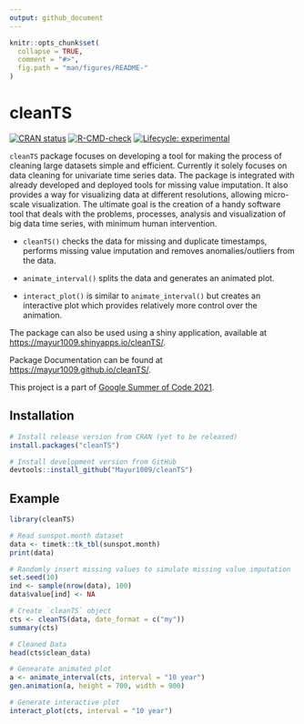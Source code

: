 ```yaml
---
output: github_document
---
```


```r
knitr::opts_chunk$set(
  collapse = TRUE,
  comment = "#>",
  fig.path = "man/figures/README-"
)
```


# cleanTS

<!-- badges: start -->

[![CRAN status](https://www.r-pkg.org/badges/version/cleanTS)](https://CRAN.R-project.org/package=cleanTS)
[![R-CMD-check](https://github.com/Mayur1009/cleanTS/workflows/R-CMD-check/badge.svg)](https://github.com/Mayur1009/cleanTS/actions)
[![Lifecycle: experimental](https://img.shields.io/badge/lifecycle-experimental-orange.svg)](https://lifecycle.r-lib.org/articles/stages.html#experimental)

<!-- badges: end -->


`cleanTS` package focuses on developing a tool for making the process of cleaning large datasets simple and efficient. Currently it solely focuses on data cleaning for univariate time series data. The package is integrated with already developed and deployed tools for missing value imputation. It also provides a way for visualizing data at different resolutions, allowing micro-scale visualization. The ultimate goal is the creation of a handy software tool that deals with the problems, processes, analysis and visualization of big data time series, with minimum human intervention.

* `cleanTS()` checks the data for missing and duplicate timestamps, performs missing value imputation and removes anomalies/outliers from the data.

* `animate_interval()` splits the data and generates an animated plot.

* `interact_plot()` is similar to `animate_interval()` but creates an interactive plot which provides relatively more control over the animation.

The package can also be used using a shiny application, available at [https://mayur1009.shinyapps.io/cleanTS/](https://mayur1009.shinyapps.io/cleanTS/).

Package Documentation can be found at [https://mayur1009.github.io/cleanTS/](https://mayur1009.github.io/cleanTS/).

This project is a part of [Google Summer of Code 2021](https://summerofcode.withgoogle.com/projects/#4626948166254592).

## Installation

```r
# Install release version from CRAN (yet to be released)
install.packages("cleanTS")

# Install development version from GitHub
devtools::install_github("Mayur1009/cleanTS")
```

## Example

```r
library(cleanTS)

# Read sunspot.month dataset
data <- timetk::tk_tbl(sunspot.month)
print(data)

# Randomly insert missing values to simulate missing value imputation
set.seed(10)
ind <- sample(nrow(data), 100)
data$value[ind] <- NA

# Create `cleanTS` object
cts <- cleanTS(data, date_format = c("my"))
summary(cts)

# Cleaned Data
head(cts$clean_data)

# Genearate animated plot
a <- animate_interval(cts, interval = "10 year")
gen.animation(a, height = 700, width = 900)
```

```r
# Generate interactive plot
interact_plot(cts, interval = "10 year")
```

